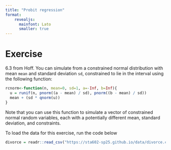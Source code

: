 ```yaml
---
title: "Probit regression"
format: 
    revealjs:
      mainfont: Lato
      smaller: true
---
```


# Exercise

6.3 from Hoff. You can simulate from a constrained normal distribution with mean `mean` and standard deviation `sd`, constrained to lie in the interval using the following function:

```r
rcnorm<-function(n, mean=0, sd=1, a=-Inf, b=Inf){
  u = runif(n, pnorm((a - mean) / sd), pnorm((b - mean) / sd))
  mean + (sd * qnorm(u))
}
```

Note that you can use this function to simulate a vector of constrained normal random variables, each with a potentially different mean, standard deviation, and constraints.

To load the data for this exercise, run the code below

```r
divorce = readr::read_csv("https://sta602-sp25.github.io/data/divorce.csv")
```

